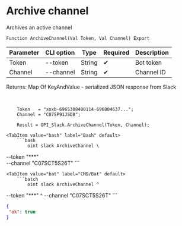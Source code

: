 ﻿---
sidebar_position: 4
---


# Archive channel
 Archives an active channel



`Function ArchiveChannel(Val Token, Val Channel) Export`

  | Parameter | CLI option | Type | Required | Description |
  |-|-|-|-|-|
  | Token | --token | String | &#x2714; | Bot token |
  | Channel | --channel | String | &#x2714; | Channel ID |

  
  Returns:  Map Of KeyAndValue - serialized JSON response from Slack

<br/>




```bsl title="1C:Enterprise/OneScript code example"
    Token   = "xoxb-6965308400114-696804637...";
    Channel = "C07SP91JSD8";

    Result = OPI_Slack.ArchiveChannel(Token, Channel);
```
 

 <Tabs>
  
    <TabItem value="bash" label="Bash" default>
        ```bash
            oint slack ArchiveChannel \
 --token "***" \
 --channel "C07SCT5S26T"
        ```
    </TabItem>
  
    <TabItem value="bat" label="CMD/Bat" default>
        ```batch
            oint slack ArchiveChannel ^
 --token "***" ^
 --channel "C07SCT5S26T"
        ```
    </TabItem>
</Tabs>


```json title="Result"
{
 "ok": true
}
```
